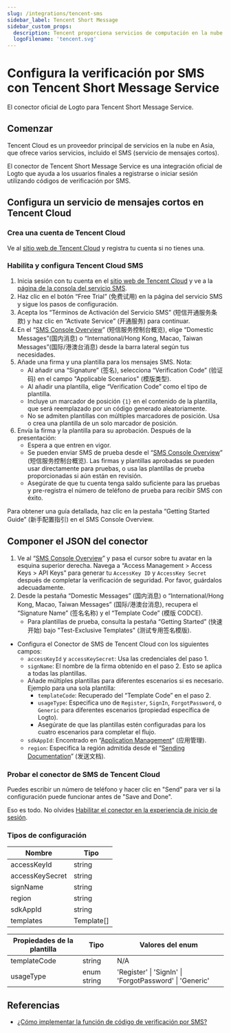 ```yaml
---
slug: /integrations/tencent-sms
sidebar_label: Tencent Short Message
sidebar_custom_props:
  description: Tencent proporciona servicios de computación en la nube para negocios en línea.
  logoFilename: 'tencent.svg'
---
```



# Configura la verificación por SMS con Tencent Short Message Service

El conector oficial de Logto para Tencent Short Message Service.

<GuideTip />

## Comenzar

Tencent Cloud es un proveedor principal de servicios en la nube en Asia, que ofrece varios servicios, incluido el SMS (servicio de mensajes cortos).

El conector de Tencent Short Message Service es una integración oficial de Logto que ayuda a los usuarios finales a registrarse o iniciar sesión utilizando códigos de verificación por SMS.

## Configura un servicio de mensajes cortos en Tencent Cloud

### Crea una cuenta de Tencent Cloud

Ve al [sitio web de Tencent Cloud](https://cloud.tencent.com/) y registra tu cuenta si no tienes una.

### Habilita y configura Tencent Cloud SMS

1. Inicia sesión con tu cuenta en el [sitio web de Tencent Cloud](https://cloud.tencent.com/) y ve a la [página de la consola del servicio SMS](https://cloud.tencent.com/product/sms).
2. Haz clic en el botón “Free Trial” (免费试用) en la página del servicio SMS y sigue los pasos de configuración.
3. Acepta los “Términos de Activación del Servicio SMS” (短信开通服务条款) y haz clic en “Activate Service” (开通服务) para continuar.
4. En el “[SMS Console Overview](https://console.cloud.tencent.com/smsv2)” (短信服务控制台概览), elige “Domestic Messages”(国内消息) o “International/Hong Kong, Macao, Taiwan Messages”(国际/港澳台消息) desde la barra lateral según tus necesidades.
5. Añade una firma y una plantilla para los mensajes SMS. Nota:
   - Al añadir una “Signature” (签名), selecciona “Verification Code” (验证码) en el campo "Applicable Scenarios" (模版类型).
   - Al añadir una plantilla, elige “Verification Code” como el tipo de plantilla.
   - Incluye un marcador de posición `{1}` en el contenido de la plantilla, que será reemplazado por un código generado aleatoriamente.
   - No se admiten plantillas con múltiples marcadores de posición. Usa o crea una plantilla de un solo marcador de posición.
6. Envía la firma y la plantilla para su aprobación. Después de la presentación:
   - Espera a que entren en vigor.
   - Se pueden enviar SMS de prueba desde el “[SMS Console Overview](https://console.cloud.tencent.com/smsv2)” (短信服务控制台概览). Las firmas y plantillas aprobadas se pueden usar directamente para pruebas, o usa las plantillas de prueba proporcionadas si aún están en revisión.
   - Asegúrate de que tu cuenta tenga saldo suficiente para las pruebas y pre-registra el número de teléfono de prueba para recibir SMS con éxito.

Para obtener una guía detallada, haz clic en la pestaña “Getting Started Guide” (新手配置指引) en el SMS Console Overview.

## Componer el JSON del conector

1. Ve al “[SMS Console Overview](https://console.cloud.tencent.com/smsv2)” y pasa el cursor sobre tu avatar en la esquina superior derecha. Navega a “Access Management > Access Keys > API Keys” para generar tu `AccessKey ID` y `AccessKey Secret` después de completar la verificación de seguridad. Por favor, guárdalos adecuadamente.
2. Desde la pestaña “Domestic Messages” (国内消息) o “International/Hong Kong, Macao, Taiwan Messages” (国际/港澳台消息), recupera el “Signature Name” (签名名称) y el “Template Code” (模版 CODCE).
   - Para plantillas de prueba, consulta la pestaña “Getting Started” (快速开始) bajo "Test-Exclusive Templates" (测试专用签名模版).

- Configura el Conector de SMS de Tencent Cloud con los siguientes campos:
  - `accessKeyId` y `accessKeySecret`: Usa las credenciales del paso 1.
  - `signName`: El nombre de la firma obtenido en el paso 2. Esto se aplica a todas las plantillas.
  - Añade múltiples plantillas para diferentes escenarios si es necesario. Ejemplo para una sola plantilla:
    - `templateCode`: Recuperado del “Template Code” en el paso 2.
    - `usageType`: Especifica uno de `Register`, `SignIn`, `ForgotPassword`, o `Generic` para diferentes escenarios (propiedad específica de Logto).
    - Asegúrate de que las plantillas estén configuradas para los cuatro escenarios para completar el flujo.
  - `sdkAppId`: Encontrado en “[Application Management](https://console.cloud.tencent.com/smsv2/app-manage)” (应用管理).
  - `region`: Especifica la región admitida desde el “[Sending Documentation](https://cloud.tencent.com/document/api/382/52071#.E5.9C.B0.E5.9F.9F.E5.88.97.E8.A1.A8)” (发送文档).

### Probar el conector de SMS de Tencent Cloud

Puedes escribir un número de teléfono y hacer clic en "Send" para ver si la configuración puede funcionar antes de "Save and Done".

Eso es todo. No olvides [Habilitar el conector en la experiencia de inicio de sesión](/connectors/sms-connectors#enable-phone-number-sign-up-or-sign-in).

### Tipos de configuración

| Nombre          | Tipo       |
| --------------- | ---------- |
| accessKeyId     | string     |
| accessKeySecret | string     |
| signName        | string     |
| region          | string     |
| sdkAppId        | string     |
| templates       | Template[] |

| Propiedades de la plantilla | Tipo        | Valores del enum                                        |
| --------------------------- | ----------- | ------------------------------------------------------- |
| templateCode                | string      | N/A                                                     |
| usageType                   | enum string | 'Register' \| 'SignIn' \| 'ForgotPassword' \| 'Generic' |

## Referencias

- [¿Cómo implementar la función de código de verificación por SMS?](https://cloud.tencent.com/document/product/382/43070)
